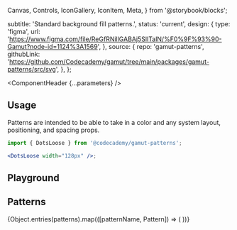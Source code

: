   Canvas,
  Controls,
  IconGallery,
  IconItem,
  Meta,
} from '@storybook/blocks';



  subtitle: 'Standard background fill patterns.',
  status: 'current',
  design: {
    type: 'figma',
    url: 'https://www.figma.com/file/ReGfRNillGABAj5SlITalN/%F0%9F%93%90-Gamut?node-id=1124%3A1569',
  },
  source: {
    repo: 'gamut-patterns',
    githubLink:
      'https://github.com/Codecademy/gamut/tree/main/packages/gamut-patterns/src/svg',
  },
};

<Meta of={PatternsStories} />

<ComponentHeader {...parameters} />

## Usage

Patterns are intended to be able to take in a color and any system layout, positioning, and spacing props.

```jsx
import { DotsLoose } from '@codecademy/gamut-patterns';

<DotsLoose width="128px" />;
```

## Playground

<Canvas of={PatternsStories.Default} sourceState='none' />

<Controls />

## Patterns

<IconGallery>
  {Object.entries(patterns).map(([patternName, Pattern]) => (
    <IconItem key={patternName} name={patternName}>
      <Pattern width="128px" />
    </IconItem>
  ))}
</IconGallery>
